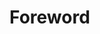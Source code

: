 # Foreword {.unnumbered}

```{=html}
<!--  As of 2022, it has now become obvious to the general public that the Earth's climate is changing. Massive flood events, repeated heatwaves, never-ending droughts, disappearing glaciers, biodiversity collapse, … Reports on weather anomalies were already published in the 1960's, the Intergovernmental Panel on Climate Change (IPCC) was created in 1988, the Kyoto Protocol was adopted in 1997, An Inconvenient Truth was released in 2006, the Paris Agreement was signed in 2015 and still, what has really changed? 

As I am writing this part, the COP27 (sponsored by Coca-Cola, no joke) is taking place with an acknowledged record number of fossil fuels lobbyists, bloody stadiums with outside air conditioning are about to be used in the desert for a month and it seems like 'leaders' of the Free World have been having hearing issues. See for yourself:

*"I am drowning"* said Pakistan

*"I'm sorry, what?"* said the Free World

*"I am starving"* said Ethiopia

*"Can't hear you, louder please!"* said the Free World

*"We are suffocating"* said India

*"Of course, I would love building new pipelines in your garden"* said the Free World

While I am not an activist (yet?) or a politician (I am too honest to be elected), rest assured, there are no fake news in this work.

I hope you will enjoy it.
```
